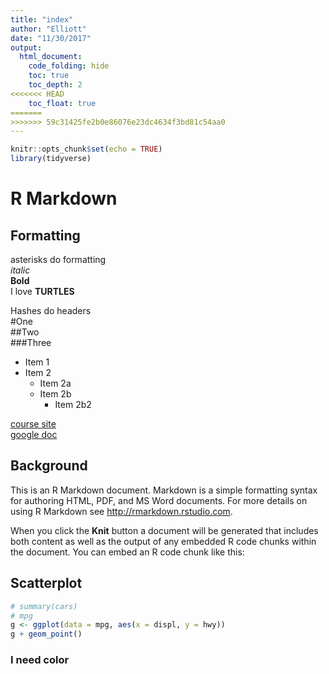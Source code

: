 ```yaml
---
title: "index"
author: "Elliott"
date: "11/30/2017"
output: 
  html_document:
    code_folding: hide
    toc: true
    toc_depth: 2
<<<<<<< HEAD
    toc_float: true
=======
>>>>>>> 59c31425fe2b0e86076e23dc4634f3bd81c54aa0
---
```


```r
knitr::opts_chunk$set(echo = TRUE)
library(tidyverse)

```

# R Markdown

## Formatting


asterisks do formatting  
*italic*  
**Bold**  
I love **TURTLES**  

Hashes do headers  
#One  
##Two  
###Three  

* Item 1
* Item 2
    + Item 2a
    + Item 2b
        + Item 2b2
    
[course site](https://jules32.github.io/2017-11-30-MBARI/)  
[google doc](https://docs.google.com/document/d/1TuWsaA3312CaLWZ2lEG_fAl0Sdk6ApRYvxUSvRhh2lg/edit)

## Background
This is an R Markdown document. Markdown is a simple formatting syntax for authoring HTML, PDF, and MS Word documents. For more details on using R Markdown see <http://rmarkdown.rstudio.com>.

When you click the **Knit** button a document will be generated that includes both content as well as the output of any embedded R code chunks within the document. You can embed an R code chunk like this:

## Scatterplot  
```r
# summary(cars)
# mpg
g <- ggplot(data = mpg, aes(x = displ, y = hwy))
g + geom_point()
```


### I need color



